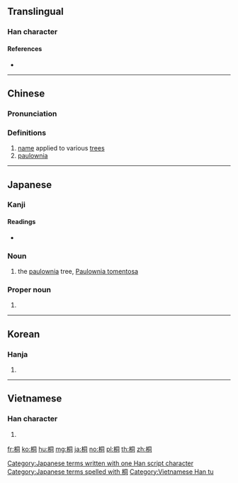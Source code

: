 ==Translingual==

===Han character===
{{Han char|rn=75|rad=木|as=06|sn=10|four=47920|canj=DBMR|ids=⿰木同}}

====References====
* {{Han ref|kx=0525.170|dkj=14770|dj=0914.120|hdz=21198.070|uh=6850|ud=26704|bh=AEE4|bd=44772}}

----

==Chinese==
{{zh-forms}}

===Pronunciation===
{{zh-pron
|m=tóng
|c=tung4
|mc=y
|oc=y
|ma=
|cat=n
}}

===Definitions===
# [[name]] applied to various [[tree]]s
# [[paulownia]]

----

==Japanese==

===Kanji===
{{ja-kanji|grade=|rs=木06}}

====Readings====
* {{ja-readings|on=[[どう]] (dō), [[とう]] (tō)|kun=[[きり]] (kiri)}}

===Noun===
{{ja-noun|hira=きり|kata=キリ}}

# the [[paulownia]] tree, [[Paulownia tomentosa]]

===Proper noun===
{{ja-pos|proper|きり}}

# {{given name|female|lang=ja}}

[[Category:Japanese terms written with one Han script character]]
[[Category:Japanese terms spelled with 桐]]

----

==Korean==

===Hanja===
{{ko-hanja|hangeul=동|eumhun=오동나무 동|rv=dong|mr=tong|y=tong}}

# {{defn|lang=ko|sort=木06}}

----

==Vietnamese==

===Han character===
{{vi-readings|rs=木06|hanviet=đồng}}

# {{defn|lang=vi|sort=木06}}

[[Category:Vietnamese Han tu]]

[[fr:桐]]
[[ko:桐]]
[[hu:桐]]
[[mg:桐]]
[[ja:桐]]
[[no:桐]]
[[pl:桐]]
[[th:桐]]
[[zh:桐]]